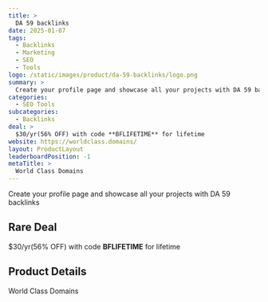 ```yaml
---
title: >
  DA 59 backlinks
date: 2025-01-07
tags:
  - Backlinks
  - Marketing
  - SEO
  - Tools
logo: /static/images/product/da-59-backlinks/logo.png
summary: >
  Create your profile page and showcase all your projects with DA 59 backlinks
categories:
  - SEO Tools
subcategories:
  - Backlinks
deal: >
  $30/yr(56% OFF) with code **BFLIFETIME** for lifetime
website: https://worldclass.domains/
layout: ProductLayout
leaderboardPosition: -1
metaTitle: >
  World Class Domains
---
```

Create your profile page and showcase all your projects with DA 59 backlinks

## Rare Deal

$30/yr(56% OFF) with code **BFLIFETIME** for lifetime

## Product Details

World Class Domains



